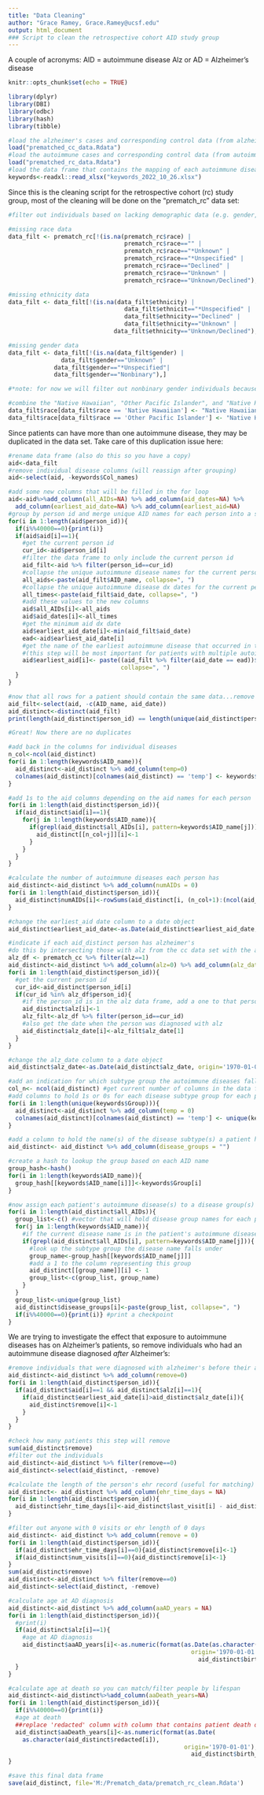 ---
title: "Data Cleaning"
author: "Grace Ramey, Grace.Ramey@ucsf.edu"
output: html_document
### Script to clean the retrospective cohort AID study group
---

A couple of acronyms:
AID = autoimmune disease
Alz or AD = Alzheimer's disease

```{r setup, include=FALSE}
knitr::opts_chunk$set(echo = TRUE)
```

```{r load libraries}
library(dplyr)
library(DBI)
library(odbc)
library(hash)
library(tibble)
```

```{r load data}
#load the alzheimer's cases and corresponding control data (from alzheimer's queries)
load("prematched_cc_data.Rdata")
#load the autoimmune cases and corresponding control data (from autoimmune queries)
load("prematched_rc_data.Rdata")
#load the data frame that contains the mapping of each autoimmune disease to a disease subtypes
keywords<-readxl::read_xlsx("keywords_2022_10_26.xlsx")
```


Since this is the cleaning script for the retrospective cohort (rc) study group, most of the cleaning will be done on the "prematch_rc" data set:
```{r clean dfs}
#filter out individuals based on lacking demographic data (e.g. gender, ethnicity, etc.)

#missing race data
data_filt <- prematch_rc[!(is.na(prematch_rc$race) | 
                                 prematch_rc$race=="" |
                                 prematch_rc$race=="*Unknown" |
                                 prematch_rc$race=="*Unspecified" |
                                 prematch_rc$race=="Declined" |
                                 prematch_rc$race=="Unknown" |
                                 prematch_rc$race=="Unknown/Declined"),]

#missing ethnicity data
data_filt <- data_filt[!(is.na(data_filt$ethnicity) | 
                                 data_filt$ethnicit=="*Unspecified" |
                                 data_filt$ethnicity=="Declined" |
                                 data_filt$ethnicity=="Unknown" |
                              data_filt$ethnicity=="Unknown/Declined"),]

#missing gender data
data_filt <- data_filt[!(is.na(data_filt$gender) |
               data_filt$gender=="Unknown" |
             data_filt$gender=="*Unspecified"|
             data_filt$gender=="Nonbinary"),]

#*note: for now we will filter out nonbinary gender individuals because of the small sample size of this group

#combine the "Native Hawaiian", "Other Pacific Islander", and "Native Hawaiin or Other Pacific Islander" categories
data_filt$race[data_filt$race == 'Native Hawaiian'] <- "Native Hawaiian or Other Pacific Islander"
data_filt$race[data_filt$race == 'Other Pacific Islander'] <- "Native Hawaiian or Other Pacific Islander"
```


Since patients can have more than one autoimmune disease, they may be duplicated in the data set. Take care of this duplication issue here:
```{r merge duplicated individuals}
#rename data frame (also do this so you have a copy)
aid<-data_filt
#remove individual disease columns (will reassign after grouping)
aid<-select(aid, -keywords$Col_names)

#add some new columns that will be filled in the for loop
aid<-aid%>%add_column(all_AIDs=NA) %>% add_column(aid_dates=NA) %>% 
  add_column(earliest_aid_date=NA) %>% add_column(earliest_aid=NA)
#group by person id and merge unique AID names for each person into a single string:
for(i in 1:length(aid$person_id)){
  if(i%%40000==0){print(i)}
  if(aid$aid[i]==1){
    #get the current person id
    cur_id<-aid$person_id[i]
    #filter the data frame to only include the current person id
    aid_filt<-aid %>% filter(person_id==cur_id)
    #collapse the unique autoimmune disease names for the current person into a single string
    all_aids<-paste(aid_filt$AID_name, collapse=", ")
    #collapse the unique autoimmune disease dx dates for the current person into single string
    all_times<-paste(aid_filt$aid_date, collapse=", ")
    #add these values to the new columns
    aid$all_AIDs[i]<-all_aids
    aid$aid_dates[i]<-all_times
    #get the minimum aid dx date
    aid$earliest_aid_date[i]<-min(aid_filt$aid_date)
    ead<-aid$earliest_aid_date[i]
    #get the name of the earliest autoimmune disease that occurred in the patient
    #(this step will be most important for patients with multiple autoimmune diseases)
    aid$earliest_aid[i]<- paste((aid_filt %>% filter(aid_date == ead))$AID_name,
                                collapse=", ")
  }
}

#now that all rows for a patient should contain the same data...remove duplicated person ids
aid_filt<-select(aid, -c(AID_name, aid_date))
aid_distinct<-distinct(aid_filt)
print(length(aid_distinct$person_id) == length(unique(aid_distinct$person_id)))

#Great! Now there are no duplicates

#add back in the columns for individual diseases
n_col<-ncol(aid_distinct)
for(i in 1:length(keywords$AID_name)){
  aid_distinct<-aid_distinct %>% add_column(temp=0)
  colnames(aid_distinct)[colnames(aid_distinct) == 'temp'] <- keywords$Col_names[i]
}

#add 1s to the aid columns depending on the aid names for each person
for(i in 1:length(aid_distinct$person_id)){
  if(aid_distinct$aid[i]==1){
    for(j in 1:length(keywords$AID_name)){
      if(grepl(aid_distinct$all_AIDs[i], pattern=keywords$AID_name[j])){
        aid_distinct[[n_col+j]][i]<-1
      }
    }
  }
}

#calculate the number of autoimmune diseases each person has
aid_distinct<-aid_distinct %>% add_column(numAIDs = 0)
for(i in 1:length(aid_distinct$person_id)){
  aid_distinct$numAIDs[i]<-rowSums(aid_distinct[i, (n_col+1):(ncol(aid_distinct))], na.rm=TRUE)
}

#change the earliest_aid date column to a date object
aid_distinct$earliest_aid_date<-as.Date(aid_distinct$earliest_aid_date, origin='1970-01-01')

```


```{r add alz indication}
#indicate if each aid_distinct person has alzheimer's
#do this by intersecting those with alz from the cc data set with the aid_distinct data set
alz_df <- prematch_cc %>% filter(alz==1)
aid_distinct<-aid_distinct %>% add_column(alz=0) %>% add_column(alz_date=NA)
for(i in 1:length(aid_distinct$person_id)){
  #get the current person id
  cur_id<-aid_distinct$person_id[i]
  if(cur_id %in% alz_df$person_id){
    #if the person_id is in the alz data frame, add a one to that person's alz column
    aid_distinct$alz[i]<-1
    alz_filt<-alz_df %>% filter(person_id==cur_id)
    #also get the date when the person was diagnosed with alz
    aid_distinct$alz_date[i]<-alz_filt$alz_date[1]
  }
}

#change the alz_date column to a date object
aid_distinct$alz_date<-as.Date(aid_distinct$alz_date, origin='1970-01-01')
```


```{r disease subtypes/groupings}
#add an indication for which subtype group the autoimmune diseases fall into
col_n<- ncol(aid_distinct) #get current number of columns in the data frame
#add columns to hold 1s or 0s for each disease subtype group for each patient
for(i in 1:length(unique(keywords$Group))){
  aid_distinct<-aid_distinct %>% add_column(temp = 0)
  colnames(aid_distinct)[colnames(aid_distinct) == 'temp'] <- unique(keywords$Group)[i]
}

#add a column to hold the name(s) of the disease subtype(s) a patient has
aid_distinct<- aid_distinct %>% add_column(disease_groups = "")

#create a hash to lookup the group based on each AID name
group_hash<-hash()
for(i in 1:length(keywords$AID_name)){
  group_hash[[keywords$AID_name[i]]]<-keywords$Group[i]
}

#now assign each patient's autoimmune disease(s) to a disease group(s)
for(i in 1:length(aid_distinct$all_AIDs)){
  group_list<-c() #vector that will hold disease group names for each person
  for(j in 1:length(keywords$AID_name)){
    #if the current disease name is in the patient's autoimmune disease list...
    if(grepl(aid_distinct$all_AIDs[i], pattern=keywords$AID_name[j])){
      #look up the subtype group the disease name falls under
      group_name<-group_hash[[keywords$AID_name[j]]]
      #add a 1 to the column representing this group
      aid_distinct[[group_name]][i] <- 1
      group_list<-c(group_list, group_name)
    }
  }
  group_list<-unique(group_list)
  aid_distinct$disease_groups[i]<-paste(group_list, collapse=", ")
  if(i%%40000==0){print(i)} #print a checkpoint
}
```


We are trying to investigate the effect that exposure to autoimmune diseases has on Alzheimer's patients, so remove individuals who had an autoimmune disease diagnosed *after* Alzheimer's:
```{r Alz before AID?--if so, remove}
#remove individuals that were diagnosed with alzheimer's before their autoimmune condition, to eliminate reverse causality as much as possible
aid_distinct<-aid_distinct %>% add_column(remove=0)
for(i in 1:length(aid_distinct$person_id)){
  if(aid_distinct$aid[i]==1 && aid_distinct$alz[i]==1){
    if(aid_distinct$earliest_aid_date[i]>aid_distinct$alz_date[i]){
      aid_distinct$remove[i]<-1
    }
  }
}

#check how many patients this step will remove
sum(aid_distinct$remove)
#filter out the individuals
aid_distinct<-aid_distinct %>% filter(remove==0)
aid_distinct<-select(aid_distinct, -remove)
```



```{r calculate some other important metrics for matching and quality control}
#calculate the length of the person's ehr record (useful for matching)
aid_distinct<- aid_distinct %>% add_column(ehr_time_days = NA)
for(i in 1:length(aid_distinct$person_id)){
  aid_distinct$ehr_time_days[i]<-aid_distinct$last_visit[i] - aid_distinct$first_visit[i]
}

#filter out anyone with 0 visits or ehr length of 0 days
aid_distinct<- aid_distinct %>% add_column(remove = 0)
for(i in 1:length(aid_distinct$person_id)){
  if(aid_distinct$ehr_time_days[i]==0){aid_distinct$remove[i]<-1}
  if(aid_distinct$num_visits[i]==0){aid_distinct$remove[i]<-1}
}
sum(aid_distinct$remove)
aid_distinct<-aid_distinct %>% filter(remove==0)
aid_distinct<-select(aid_distinct, -remove)

#calculate age at AD diagnosis
aid_distinct<-aid_distinct %>% add_column(aaAD_years = NA)
for(i in 1:length(aid_distinct$person_id)){
  #print(i)
  if(aid_distinct$alz[i]==1){
    #age at AD diagnosis
    aid_distinct$aaAD_years[i]<-as.numeric(format(as.Date(as.character(aid_distinct$alz_date[i]),
                                                    origin='1970-01-01'), format="%Y")) -
                                                      aid_distinct$birth_year[i]
  }
}
```

```{r calculate age at death}
#calculate age at death so you can match/filter people by lifespan
aid_distinct<-aid_distinct%>%add_column(aaDeath_years=NA)
for(i in 1:length(aid_distinct$person_id)){
  if(i%%40000==0){print(i)}
  #age at death
  ##replace 'redacted' column with column that contains patient death date information 
  aid_distinct$aaDeath_years[i]<-as.numeric(format(as.Date(
    as.character(aid_distinct$redacted[i]),
                                                  origin='1970-01-01'), format="%Y")) -
                                                    aid_distinct$birth_year[i]
}

```

```{r finally, save the cleaned data}
#save this final data frame
save(aid_distinct, file='M:/Prematch_data/prematch_rc_clean.Rdata')
```
